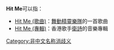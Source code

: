 '''Hit Me'''可以指：

*[[Hit_Me_(歌曲)|Hit Me (歌曲)]]：[[舞動精靈樂隊|舞動精靈樂隊]]的一首歌曲
*[[Hit_Me_(專輯)|Hit Me (專輯)]]：香港歌手[[衛詩|衛詩]]的音樂專輯
{{disambig|Cat=作品消歧義}}

[[Category:非中文名称消歧义|Category:非中文名称消歧义]]